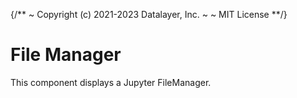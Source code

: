 {/**
~ Copyright (c) 2021-2023 Datalayer, Inc.
~
~ MIT License
**/}


<Meta of={FileManagerStories} />

# File Manager

This component displays a Jupyter FileManager.

<Canvas of={FileManagerStories.Default} />
